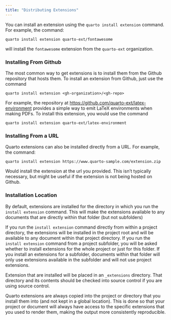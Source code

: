 ```yaml
---
title: "Distributing Extensions"
---
```


You can install an extension using the `quarto install extension` command. For example, the command:

`quarto install extension quarto-ext/fontawesome`

will install the `fontawesome` extension from the `quarto-ext` organization.

### Installing From Github

The most common way to get extensions is to install them from the Github repository that hosts them. To install an extension from Github, just use the command

`quarto install extension <gh-organization>/<gh-repo>`

For example, the repository at <https://github.com/quarto-ext/latex-environment> provides a simple way to emit LaTeX environments when making PDFs. To install this extension, you would use the command

`quarto install extension quarto-ext/latex-environment`

### Installing From a URL

Quarto extensions can also be installed directly from a URL. For example, the command:

`quarto install extension https://www.quarto-sample.com/extension.zip`

Would install the extension at the url you provided. This isn't typically necessary, but might be useful if the extension is not being hosted on Github.

### Installation Location

By default, extensions are installed for the directory in which you run the `install extension` command. This will make the extensions available to any documents that are directly within that folder (but not subfolders)

If you run the `install extension` command directly from within a project directory, the extensions will be installed in the project root and will be available to any document within that project directory. If you run the `install extension` command from a project subfolder, you will be asked whether to install extensions for the whole project or just for this folder. If you install an extensions for a subfolder, documents within that folder will only use extensions available in the subfolder and will not use project extensions.

Extension that are installed will be placed in an `_extensions` directory. That directory and its contents should be checked into source control if you are using source control.

Quarto extensions are always copied into the project or directory that you install them into (and not kept in a global location). This is done so that your project or document will always have access to the specific extensions that you used to render them, making the output more consistently reproducible.
